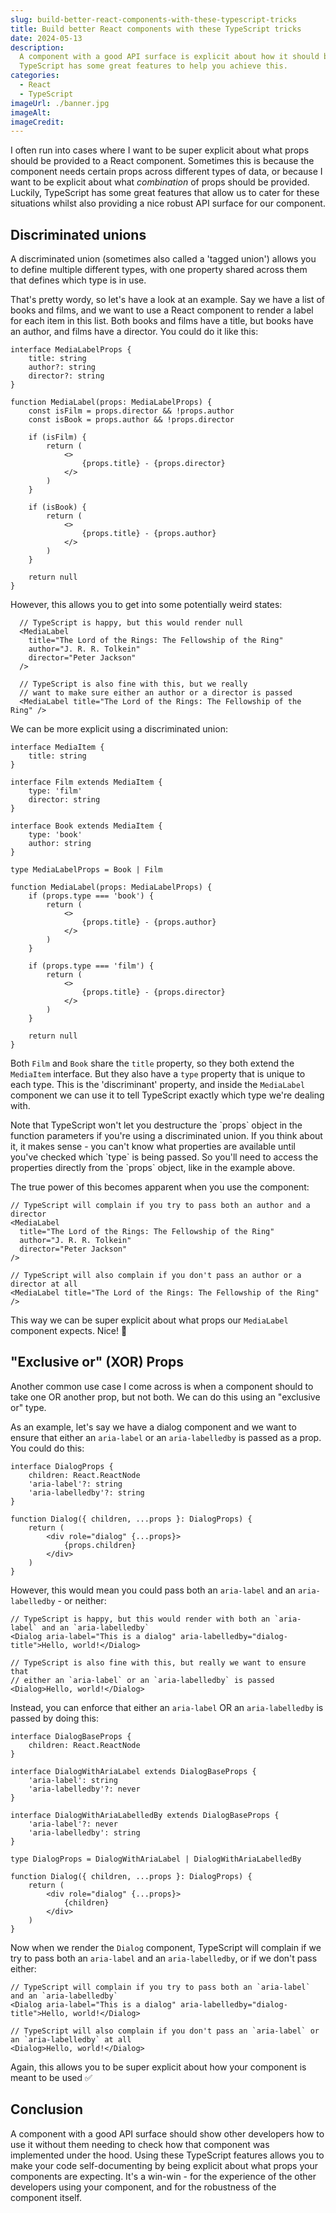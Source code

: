 ```yaml
---
slug: build-better-react-components-with-these-typescript-tricks
title: Build better React components with these TypeScript tricks
date: 2024-05-13
description:
  A component with a good API surface is explicit about how it should be used.
  TypeScript has some great features to help you achieve this.
categories:
  - React
  - TypeScript
imageUrl: ./banner.jpg
imageAlt:
imageCredit:
---
```


I often run into cases where I want to be super explicit about what props should
be provided to a React component. Sometimes this is because the component needs
certain props across different types of data, or because I want to be explicit
about what _combination_ of props should be provided. Luckily, TypeScript has
some great features that allow us to cater for these situations whilst also
providing a nice robust API surface for our component.

## Discriminated unions

A discriminated union (sometimes also called a 'tagged union') allows you to
define multiple different types, with one property shared across them that
defines which type is in use.

That's pretty wordy, so let's have a look at an example. Say we have a list of
books and films, and we want to use a React component to render a label for each
item in this list. Both books and films have a title, but books have an author,
and films have a director. You could do it like this:

```tsx
interface MediaLabelProps {
	title: string
	author?: string
	director?: string
}

function MediaLabel(props: MediaLabelProps) {
	const isFilm = props.director && !props.author
	const isBook = props.author && !props.director

	if (isFilm) {
		return (
			<>
				{props.title} - {props.director}
			</>
		)
	}

	if (isBook) {
		return (
			<>
				{props.title} - {props.author}
			</>
		)
	}

	return null
}
```

However, this allows you to get into some potentially weird states:

```tsx
  // TypeScript is happy, but this would render null
  <MediaLabel
    title="The Lord of the Rings: The Fellowship of the Ring"
    author="J. R. R. Tolkein"
    director="Peter Jackson"
  />

  // TypeScript is also fine with this, but we really
  // want to make sure either an author or a director is passed
  <MediaLabel title="The Lord of the Rings: The Fellowship of the Ring" />
```

We can be more explicit using a discriminated union:

```tsx
interface MediaItem {
	title: string
}

interface Film extends MediaItem {
	type: 'film'
	director: string
}

interface Book extends MediaItem {
	type: 'book'
	author: string
}

type MediaLabelProps = Book | Film

function MediaLabel(props: MediaLabelProps) {
	if (props.type === 'book') {
		return (
			<>
				{props.title} - {props.author}
			</>
		)
	}

	if (props.type === 'film') {
		return (
			<>
				{props.title} - {props.director}
			</>
		)
	}

	return null
}
```

Both `Film` and `Book` share the `title` property, so they both extend the
`MediaItem` interface. But they also have a `type` property that is unique to
each type. This is the 'discriminant' property, and inside the `MediaLabel`
component we can use it to tell TypeScript exactly which type we're dealing
with.

<Callout>
	Note that TypeScript won't let you destructure the `props` object in the
	function parameters if you're using a discriminated union. If you think about
	it, it makes sense - you can't know what properties are available until you've
	checked which `type` is being passed. So you'll need to access the properties
	directly from the `props` object, like in the example above.
</Callout>

The true power of this becomes apparent when you use the component:

```tsx
// TypeScript will complain if you try to pass both an author and a director
<MediaLabel
  title="The Lord of the Rings: The Fellowship of the Ring"
  author="J. R. R. Tolkein"
  director="Peter Jackson"
/>

// TypeScript will also complain if you don't pass an author or a director at all
<MediaLabel title="The Lord of the Rings: The Fellowship of the Ring" />
```

This way we can be super explicit about what props our `MediaLabel` component
expects. Nice! 🎉

## "Exclusive or" (XOR) Props

Another common use case I come across is when a component should to take one OR
another prop, but not both. We can do this using an "exclusive or" type.

As an example, let's say we have a dialog component and we want to ensure that
either an `aria-label` or an `aria-labelledby` is passed as a prop. You could do
this:

```tsx
interface DialogProps {
	children: React.ReactNode
	'aria-label'?: string
	'aria-labelledby'?: string
}

function Dialog({ children, ...props }: DialogProps) {
	return (
		<div role="dialog" {...props}>
			{props.children}
		</div>
	)
}
```

However, this would mean you could pass both an `aria-label` and an
`aria-labelledby` - or neither:

```tsx
// TypeScript is happy, but this would render with both an `aria-label` and an `aria-labelledby`
<Dialog aria-label="This is a dialog" aria-labelledby="dialog-title">Hello, world!</Dialog>

// TypeScript is also fine with this, but really we want to ensure that
// either an `aria-label` or an `aria-labelledby` is passed
<Dialog>Hello, world!</Dialog>
```

Instead, you can enforce that either an `aria-label` OR an `aria-labelledby` is
passed by doing this:

```tsx
interface DialogBaseProps {
	children: React.ReactNode
}

interface DialogWithAriaLabel extends DialogBaseProps {
	'aria-label': string
	'aria-labelledby'?: never
}

interface DialogWithAriaLabelledBy extends DialogBaseProps {
	'aria-label'?: never
	'aria-labelledby': string
}

type DialogProps = DialogWithAriaLabel | DialogWithAriaLabelledBy

function Dialog({ children, ...props }: DialogProps) {
	return (
		<div role="dialog" {...props}>
			{children}
		</div>
	)
}
```

Now when we render the `Dialog` component, TypeScript will complain if we try to
pass both an `aria-label` and an `aria-labelledby`, or if we don't pass either:

```tsx
// TypeScript will complain if you try to pass both an `aria-label` and an `aria-labelledby`
<Dialog aria-label="This is a dialog" aria-labelledby="dialog-title">Hello, world!</Dialog>

// TypeScript will also complain if you don't pass an `aria-label` or an `aria-labelledby` at all
<Dialog>Hello, world!</Dialog>
```

Again, this allows you to be super explicit about how your component is meant to
be used ✅

## Conclusion

A component with a good API surface should show other developers how to use it
without them needing to check how that component was implemented under the hood.
Using these TypeScript features allows you to make your code self-documenting by
being explicit about what props your components are expecting. It's a win-win -
for the experience of the other developers using your component, and for the
robustness of the component itself.
